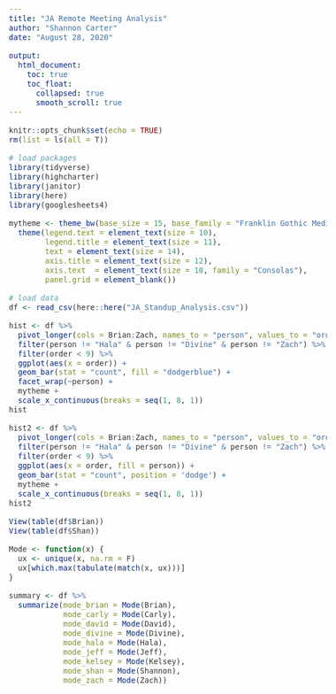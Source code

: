 ```yaml
---
title: "JA Remote Meeting Analysis"
author: "Shannon Carter"
date: "August 28, 2020"

output: 
  html_document:
    toc: true
    toc_float:
      collapsed: true
      smooth_scroll: true
---
```


<style type="text/css">
body { font-size: 16px; line-height:140%: font-family: 'Libre Franklin', sans-serif; color:#333; }
.tocify { font-size: 12px; border:none!important; border-radius:0px!important; }
h2 { font-size:30px; }
#TOC {
  background: url("https://www.januaryadvisors.com/wp-content/uploads/2018/07/ja-logo-horizontal.svg");
  background-size: 80%;
  padding-bottom: 40px !important;
  background-repeat: no-repeat;
  background-position: left bottom;
}
.list-group-item.active, .list-group-item.active:focus, .list-group-item.active:hover {
background-color: rgb(49,156,244,0.8);
border-color: #319cf4;
}
</style>

```r

knitr::opts_chunk$set(echo = TRUE)
rm(list = ls(all = T))

# load packages
library(tidyverse)
library(highcharter)
library(janitor)
library(here)
library(googlesheets4)

mytheme <- theme_bw(base_size = 15, base_family = "Franklin Gothic Medium") +
  theme(legend.text = element_text(size = 10),
        legend.title = element_text(size = 11),
        text = element_text(size = 14),     
        axis.title = element_text(size = 12),
        axis.text  = element_text(size = 10, family = "Consolas"),
        panel.grid = element_blank())

# load data
df <- read_csv(here::here("JA_Standup_Analysis.csv"))
```

```r
hist <- df %>% 
  pivot_longer(cols = Brian:Zach, names_to = "person", values_to = "order") %>% 
  filter(person != "Hala" & person != "Divine" & person != "Zach") %>%
  filter(order < 9) %>% 
  ggplot(aes(x = order)) +
  geom_bar(stat = "count", fill = "dodgerblue") +
  facet_wrap(~person) +
  mytheme +
  scale_x_continuous(breaks = seq(1, 8, 1))
hist

hist2 <- df %>% 
  pivot_longer(cols = Brian:Zach, names_to = "person", values_to = "order") %>% 
  filter(person != "Hala" & person != "Divine" & person != "Zach") %>% 
  filter(order < 9) %>% 
  ggplot(aes(x = order, fill = person)) +
  geom_bar(stat = "count", position = 'dodge') +
  mytheme +
  scale_x_continuous(breaks = seq(1, 8, 1))
hist2
```

```r
View(table(df$Brian))
View(table(df$Shan))

Mode <- function(x) {
  ux <- unique(x, na.rm = F)
  ux[which.max(tabulate(match(x, ux)))]
}

summary <- df %>% 
  summarize(mode_brian = Mode(Brian),
            mode_carly = Mode(Carly),
            mode_david = Mode(David),
            mode_divine = Mode(Divine),
            mode_hala = Mode(Hala),
            mode_jeff = Mode(Jeff),
            mode_kelsey = Mode(Kelsey),
            mode_shan = Mode(Shannon),
            mode_zach = Mode(Zach))
```


